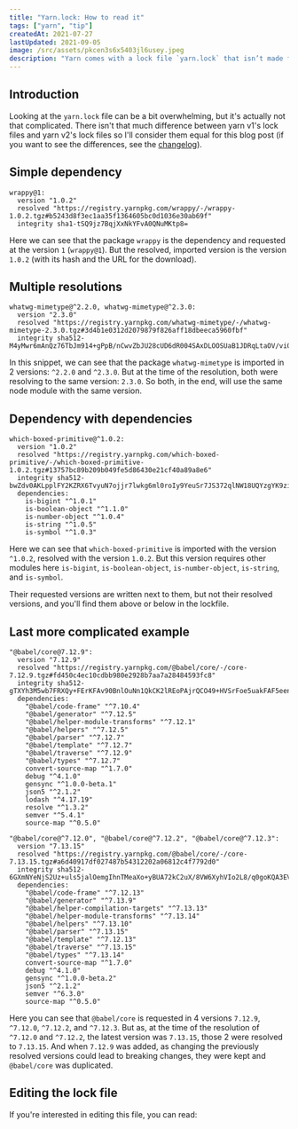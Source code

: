 ```yaml
---
title: "Yarn.lock: How to read it"
tags: ["yarn", "tip"]
createdAt: 2021-07-27
lastUpdated: 2021-09-05
image: /src/assets/pkcen3s6x5403jl6usey.jpeg
description: "Yarn comes with a lock file `yarn.lock` that isn’t made for human to read it. But when using the tool, you sometimes need to go through it to be able to understand it (specially when reviewing PRs)"
---
```



## Introduction

Looking at the `yarn.lock` file can be a bit overwhelming, but it's actually not that complicated. There isn't that much difference between yarn v1's lock files and yarn v2's lock files so I'll consider them equal for this blog post (if you want to see the differences, see the [changelog](https://dev.to/arcanis/introducing-yarn-2-4eh1#new-lockfile-format)).

## Simple dependency

```lock
wrappy@1:
  version "1.0.2"
  resolved "https://registry.yarnpkg.com/wrappy/-/wrappy-1.0.2.tgz#b5243d8f3ec1aa35f1364605bc0d1036e30ab69f"
  integrity sha1-tSQ9jz7BqjXxNkYFvA0QNuMKtp8=
```

Here we can see that the package `wrappy` is the dependency and requested at the version `1` (`wrappy@1`). But the resolved, imported version is the version `1.0.2` (with its hash and the URL for the download).

## Multiple resolutions

```lock
whatwg-mimetype@^2.2.0, whatwg-mimetype@^2.3.0:
  version "2.3.0"
  resolved "https://registry.yarnpkg.com/whatwg-mimetype/-/whatwg-mimetype-2.3.0.tgz#3d4b1e0312d2079879f826aff18dbeeca5960fbf"
  integrity sha512-M4yMwr6mAnQz76TbJm914+gPpB/nCwvZbJU28cUD6dR004SAxDLOOSUaB1JDRqLtaOV/vi0IC5lEAGFgrjGv/g==
```

In this snippet, we can see that the package `whatwg-mimetype` is imported in 2 versions: `^2.2.0` and `^2.3.0`. But at the time of the resolution, both were resolving to the same version: `2.3.0`. So both, in the end, will use the same node module with the same version.

## Dependency with dependencies

```lock
which-boxed-primitive@^1.0.2:
  version "1.0.2"
  resolved "https://registry.yarnpkg.com/which-boxed-primitive/-/which-boxed-primitive-1.0.2.tgz#13757bc89b209b049fe5d86430e21cf40a89a8e6"
  integrity sha512-bwZdv0AKLpplFY2KZRX6TvyuN7ojjr7lwkg6ml0roIy9YeuSr7JS372qlNW18UQYzgYK9ziGcerWqZOmEn9VNg==
  dependencies:
    is-bigint "^1.0.1"
    is-boolean-object "^1.1.0"
    is-number-object "^1.0.4"
    is-string "^1.0.5"
    is-symbol "^1.0.3"
```

Here we can see that `which-boxed-primitive` is imported with the version `^1.0.2`, resolved with the version `1.0.2`. But this version requires other modules here `is-bigint`, `is-boolean-object`, `is-number-object`, `is-string`, and `is-symbol`.

Their requested versions are written next to them, but not their resolved versions, and you'll find them above or below in the lockfile.

## Last more complicated example

```lock
"@babel/core@7.12.9":
  version "7.12.9"
  resolved "https://registry.yarnpkg.com/@babel/core/-/core-7.12.9.tgz#fd450c4ec10cdbb980e2928b7aa7a28484593fc8"
  integrity sha512-gTXYh3M5wb7FRXQy+FErKFAv90BnlOuNn1QkCK2lREoPAjrQCO49+HVSrFoe5uakFAF5eenS75KbO2vQiLrTMQ==
  dependencies:
    "@babel/code-frame" "^7.10.4"
    "@babel/generator" "^7.12.5"
    "@babel/helper-module-transforms" "^7.12.1"
    "@babel/helpers" "^7.12.5"
    "@babel/parser" "^7.12.7"
    "@babel/template" "^7.12.7"
    "@babel/traverse" "^7.12.9"
    "@babel/types" "^7.12.7"
    convert-source-map "^1.7.0"
    debug "^4.1.0"
    gensync "^1.0.0-beta.1"
    json5 "^2.1.2"
    lodash "^4.17.19"
    resolve "^1.3.2"
    semver "^5.4.1"
    source-map "^0.5.0"

"@babel/core@^7.12.0", "@babel/core@^7.12.2", "@babel/core@^7.12.3":
  version "7.13.15"
  resolved "https://registry.yarnpkg.com/@babel/core/-/core-7.13.15.tgz#a6d40917df027487b54312202a06812c4f7792d0"
  integrity sha512-6GXmNYeNjS2Uz+uls5jalOemgIhnTMeaXo+yBUA72kC2uX/8VW6XyhVIo2L8/q0goKQA3EVKx0KOQpVKSeWadQ==
  dependencies:
    "@babel/code-frame" "^7.12.13"
    "@babel/generator" "^7.13.9"
    "@babel/helper-compilation-targets" "^7.13.13"
    "@babel/helper-module-transforms" "^7.13.14"
    "@babel/helpers" "^7.13.10"
    "@babel/parser" "^7.13.15"
    "@babel/template" "^7.12.13"
    "@babel/traverse" "^7.13.15"
    "@babel/types" "^7.13.14"
    convert-source-map "^1.7.0"
    debug "^4.1.0"
    gensync "^1.0.0-beta.2"
    json5 "^2.1.2"
    semver "^6.3.0"
    source-map "^0.5.0"
```

Here you can see that `@babel/core` is requested in 4 versions `7.12.9`, `^7.12.0`, `^7.12.2`, and `^7.12.3`. But as, at the time of the resolution of `^7.12.0` and `^7.12.2`, the latest version was `7.13.15`, those 2 were resolved to `7.13.15`.
And when `7.12.9` was added, as changing the previously resolved versions could lead to breaking changes, they were kept and `@babel/core` was duplicated.

## Editing the lock file

If you're interested in editing this file, you can read:

<LinkToPost slug="yarn/yarn-lock-how-to-update-it" />
